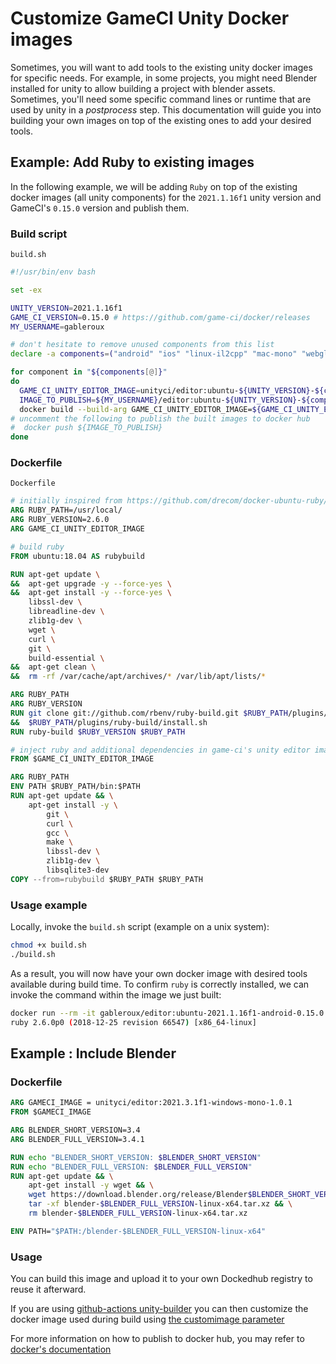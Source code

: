 # Customize GameCI Unity Docker images

Sometimes, you will want to add tools to the existing unity docker images for specific needs. For
example, in some projects, you might need Blender installed for unity to allow building a project
with blender assets. Sometimes, you'll need some specific command lines or runtime that are used by
unity in a _postprocess_ step. This documentation will guide you into building your own images on
top of the existing ones to add your desired tools.

## Example: Add Ruby to existing images

In the following example, we will be adding `Ruby` on top of the existing docker images (all unity
components) for the `2021.1.16f1` unity version and GameCI's `0.15.0` version and publish them.

### Build script

`build.sh`

```bash
#!/usr/bin/env bash

set -ex

UNITY_VERSION=2021.1.16f1
GAME_CI_VERSION=0.15.0 # https://github.com/game-ci/docker/releases
MY_USERNAME=gableroux

# don't hesitate to remove unused components from this list
declare -a components=("android" "ios" "linux-il2cpp" "mac-mono" "webgl" "windows-mono")

for component in "${components[@]}"
do
  GAME_CI_UNITY_EDITOR_IMAGE=unityci/editor:ubuntu-${UNITY_VERSION}-${component}-${GAME_CI_VERSION}
  IMAGE_TO_PUBLISH=${MY_USERNAME}/editor:ubuntu-${UNITY_VERSION}-${component}-${GAME_CI_VERSION}
  docker build --build-arg GAME_CI_UNITY_EDITOR_IMAGE=${GAME_CI_UNITY_EDITOR_IMAGE} . -t ${IMAGE_TO_PUBLISH}
# uncomment the following to publish the built images to docker hub
#  docker push ${IMAGE_TO_PUBLISH}
done
```

### Dockerfile

`Dockerfile`

```dockerfile
# initially inspired from https://github.com/drecom/docker-ubuntu-ruby/blob/master/Dockerfile
ARG RUBY_PATH=/usr/local/
ARG RUBY_VERSION=2.6.0
ARG GAME_CI_UNITY_EDITOR_IMAGE

# build ruby
FROM ubuntu:18.04 AS rubybuild

RUN apt-get update \
&&  apt-get upgrade -y --force-yes \
&&  apt-get install -y --force-yes \
    libssl-dev \
    libreadline-dev \
    zlib1g-dev \
    wget \
    curl \
    git \
    build-essential \
&&  apt-get clean \
&&  rm -rf /var/cache/apt/archives/* /var/lib/apt/lists/*

ARG RUBY_PATH
ARG RUBY_VERSION
RUN git clone git://github.com/rbenv/ruby-build.git $RUBY_PATH/plugins/ruby-build \
&&  $RUBY_PATH/plugins/ruby-build/install.sh
RUN ruby-build $RUBY_VERSION $RUBY_PATH

# inject ruby and additional dependencies in game-ci's unity editor image
FROM $GAME_CI_UNITY_EDITOR_IMAGE

ARG RUBY_PATH
ENV PATH $RUBY_PATH/bin:$PATH
RUN apt-get update && \
    apt-get install -y \
        git \
        curl \
        gcc \
        make \
        libssl-dev \
        zlib1g-dev \
        libsqlite3-dev
COPY --from=rubybuild $RUBY_PATH $RUBY_PATH
```

### Usage example

Locally, invoke the `build.sh` script (example on a unix system):

```bash
chmod +x build.sh
./build.sh
```

As a result, you will now have your own docker image with desired tools available during build time.
To confirm `ruby` is correctly installed, we can invoke the command within the image we just built:

```bash
docker run --rm -it gableroux/editor:ubuntu-2021.1.16f1-android-0.15.0 ruby --version
ruby 2.6.0p0 (2018-12-25 revision 66547) [x86_64-linux]
```
## Example : Include Blender

### Dockerfile
```dockerfile
ARG GAMECI_IMAGE = unityci/editor:2021.3.1f1-windows-mono-1.0.1
FROM $GAMECI_IMAGE

ARG BLENDER_SHORT_VERSION=3.4
ARG BLENDER_FULL_VERSION=3.4.1

RUN echo "BLENDER_SHORT_VERSION: $BLENDER_SHORT_VERSION"
RUN echo "BLENDER_FULL_VERSION: $BLENDER_FULL_VERSION"
RUN apt-get update && \
    apt-get install -y wget && \
    wget https://download.blender.org/release/Blender$BLENDER_SHORT_VERSION/blender-$BLENDER_FULL_VERSION-linux-x64.tar.xz && \
    tar -xf blender-$BLENDER_FULL_VERSION-linux-x64.tar.xz && \
    rm blender-$BLENDER_FULL_VERSION-linux-x64.tar.xz

ENV PATH="$PATH:/blender-$BLENDER_FULL_VERSION-linux-x64"

```
### Usage
You can build this image and upload it to your own Dockedhub registry to reuse it afterward.

If you are using
[github-actions unity-builder](https://github.com/marketplace/actions/unity-builder) you can then
customize the docker image used during build using
[the customimage parameter](https://game.ci/docs/github/builder#customimage)

For more information on how to publish to docker hub, you may refer to
[docker's documentation](https://docs.docker.com/docker-hub/repos/)

